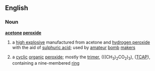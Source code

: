 ==English==
===Noun===
{{wikipedia}}
'''[[acetone]] [[peroxide]]'''
# a [[high explosive]] manufactured from acetone and [[hydrogen peroxide]] with the aid of [[sulphuric acid]]; used by [[amateur]] [[bomb]] [[maker]]s
#{{chemistry}} a [[cyclic]] [[organic]] [[peroxide]]; mostly the [[trimer]], (((CH<sub>3</sub>)<sub>2</sub>CO<sub>2</sub>)<sub>3</sub>), ([[TCAP]]), containing a nine-membered [[ring]]